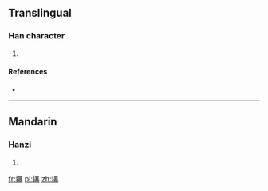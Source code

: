 ==Translingual==

===Han character===
{{Han char|rn=93|rad=牛|as=15|sn=19|four=2653<sub>2</sub>|canj=竹手日廿水 (HQATE)}}

# {{defn|Han|sort=牛15}}

====References====
* {{Han ref|kx=0705.040|dkj=20205|dj=1117.310|hdz=31821.060|uh=72A6|ud=29350|bh=F26F|bd=62063}}

----

==Mandarin==

===Hanzi===
{{cmn-hanzi|pin=[[bào]] ([[bao4]])|wg=pao<sup>4</sup>}}

# {{defn|Mandarin|sort=牛15}}

[[fr:犦]]
[[pl:犦]]
[[zh:犦]]